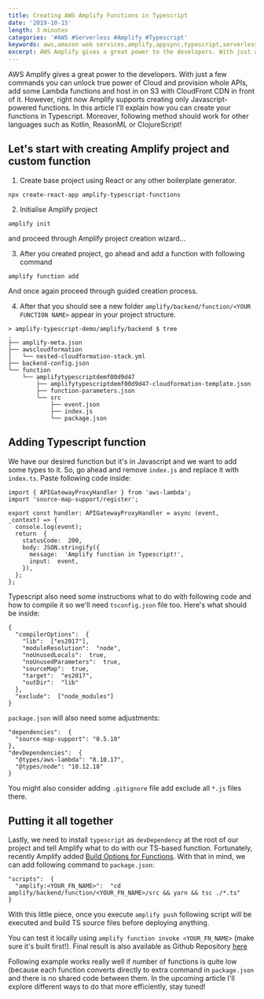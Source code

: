 ```yaml
---
title: Creating AWS Amplify Functions in Typescript
date: '2019-10-15'
length: 3 minutes
categories: '#AWS #Serverless #Amplify #Typescript'
keywords: aws,amazon web services,amplify,appsync,typescript,serverless,react,amplify with typescript
excerpt: AWS Amplify gives a great power to the developers. With just a few commands you can unlock true power of Cloud and provision whole APIs, add some Lambda functions and host in on S3 with CloudFront CDN in front of it. However, right now…
---
```


AWS Amplify gives a great power to the developers. With just a few commands you can unlock true power of Cloud and provision whole APIs, add some Lambda functions and host in on S3 with CloudFront CDN in front of it. However, right now Amplify supports creating only Javascript-powered functions. In this article I'll explain how you can create your functions in Typescript. Moreover, following method should work for other languages such as Kotlin, ReasonML or ClojureScript!

## Let's start with creating Amplify project and custom function

1. Create base project using React or any other boilerplate generator.

```
npx create-react-app amplify-typescript-functions
```

2. Initialise Amplify project

```
amplify init
```

and proceed through Amplify project creation wizard...

3. After you created project, go ahead and add a function with following command

```
amplify function add
```

And once again proceed through guided creation process.

4. After that you should see a new folder `amplify/backend/function/<YOUR FUNCTION NAME>` appear in your project structure.

```
> amplify-typescript-demo/amplify/backend $ tree
.
├── amplify-meta.json
├── awscloudformation
│   └── nested-cloudformation-stack.yml
├── backend-config.json
└── function
    └── amplifytypescriptdemf00d9d47
        ├── amplifytypescriptdemf00d9d47-cloudformation-template.json
        ├── function-parameters.json
        └── src
            ├── event.json
            ├── index.js
            └── package.json
```

## Adding Typescript function

We have our desired function but it's in Javascript and we want to add some types to it. So, go ahead and remove `index.js` and replace it with `index.ts`. Paste following code inside:

```
import { APIGatewayProxyHandler } from 'aws-lambda';
import 'source-map-support/register';

export const handler: APIGatewayProxyHandler = async (event,  _context) => {
  console.log(event);
  return  {
    statusCode:  200,
    body: JSON.stringify({
      message:  'Amplify function in Typescript!',
      input:  event,
    }),
  };
};
```

Typescript also need some instructions what to do with following code and how to compile it so we'll need `tsconfig.json` file too. Here's what should be inside:

```
{
  "compilerOptions":  {
    "lib":  ["es2017"],
    "moduleResolution":  "node",
    "noUnusedLocals":  true,
    "noUnusedParameters":  true,
    "sourceMap":  true,
    "target":  "es2017",
    "outDir":  "lib"
  },
  "exclude":  ["node_modules"]
}
```

`package.json` will also need some adjustments:

```
"dependencies":  {
  "source-map-support": "0.5.10"
},
"devDependencies":  {
  "@types/aws-lambda": "8.10.17",
  "@types/node": "10.12.18"
}
```

You might also consider adding `.gitignore` file add exclude all `*.js` files there.

## Putting it all together

Lastly, we need to install `typescript` as `devDependency` at the root of our project and tell Amplify what to do with our TS-based function. Fortunately, recently Amplify added [Build Options for Functions](https://aws-amplify.github.io/docs/cli-toolchain/usage#functions). With that in mind, we can add following command to `package.json`:

```
"scripts":  {
  "amplify:<YOUR_FN_NAME>":  "cd amplify/backend/function/<YOUR_FN_NAME>/src && yarn && tsc ./*.ts"
}
```

With this little piece, once you execute `amplify push` following script will be executed and build TS source files before deploying anything.

You can test it locally using `amplify function invoke <YOUR_FN_NAME>` (make sure it's built first!). Final result is also available as Github Repository [here](https://github.com/RafalWilinski/amplify-typescript-demo)

Following example works really well if number of functions is quite low (because each function converts directly to extra command in `package.json` and there is no shared code between them. In the upcoming article I'll explore different ways to do that more efficiently, stay tuned!
